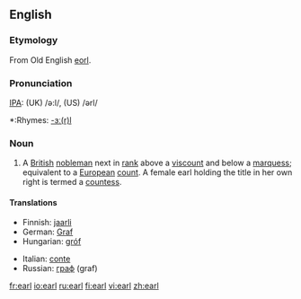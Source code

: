 ==English==
{{wikipedia}}
===Etymology===
From Old English [[eorl]].

===Pronunciation===
[[IPA]]: (UK) /ə:l/, (US) /ərl/
*:Rhymes: [[Rhymes:English:-ɜː(r)l|-ɜː(r)l]]

===Noun===
{{en-noun}}

# A [[British]] [[nobleman]] next in [[rank]] above a [[viscount]] and below a [[marquess]]; equivalent to a [[European]] [[count]]. A female earl holding the title in her own right is termed a [[countess]].

====Translations====
{{top}}
*Finnish: [[jaarli]]
*German: [[Graf]]
*Hungarian: [[gróf]]
{{mid}}
*Italian: [[conte]] {{m}}
*Russian: [[граф]] (graf) {{m}}
{{bottom}}

[[fr:earl]]
[[io:earl]]
[[ru:earl]]
[[fi:earl]]
[[vi:earl]]
[[zh:earl]]